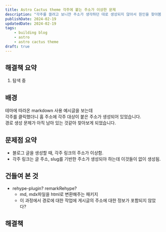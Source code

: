 ```yaml
---
title: Astro Cactus theme 각주에 붙는 주소가 이상한 문제
description: "각주를 쓸려고 보니깐 주소가 생각하던 대로 생성되지 않아서 원인을 찾아봄.                   "
publishDate: 2024-02-19
updatedDate: 2024-02-19
tags: 
    - building blog
    - astro
    - astro cactus theme
draft: true
---
```


## 해결책 요약
1. 탐색 중
## 배경

테마에 따라온 markdown 사용 예시글을 보는데  
각주를 클릭했더니 홈 주소에 각주 대상이 붙은 주소가 생성되어 있었습니다.  
경로 생성 문제가 아직 남아 있는 것같아 찾아보게 되었습니다.  

## 문제점 요약
- 블로그 글을 생성할 때, 각주 링크의 주소가 이상함.
- 각주 링크는 글 주소, slug를 기반한 주소가 생성되야 하는데 이것들이 없이 생성됨.

## 건들여 본 것
- rehype-plugin? remarkRehype?
    - md, mdx파일을 html로 변환해주는 패키지
    - 이 과정에서 경로에 대한 작업에 게시글의 주소에 대한 정보가 포함되지 않았다?

## 해결책
